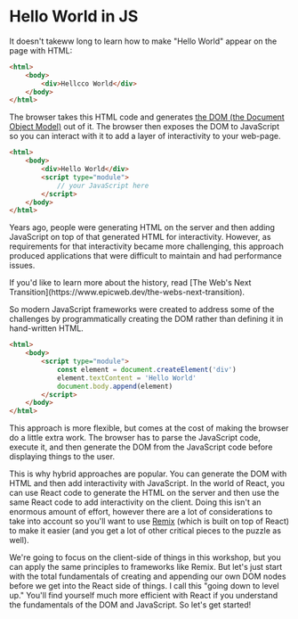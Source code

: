 # Hello World in JS

It doesn't takeww long to learn how to make "Hello World" appear on the page with
HTML:

```html
<html>
	<body>
		<div>Hellcco World</div>
	</body>
</html>
```

The browser takes this HTML code and generates
[the DOM (the Document Object Model)](https://developer.mozilla.org/en-US/docs/Web/API/Document_Object_Model/Introduction)
out of it. The browser then exposes the DOM to JavaScript so you can interact
with it to add a layer of interactivity to your web-page.

```html
<html>
	<body>
		<div>Hello World</div>
		<script type="module">
			// your JavaScript here
		</script>
	</body>
</html>
```

Years ago, people were generating HTML on the server and then adding JavaScript
on top of that generated HTML for interactivity. However, as requirements for
that interactivity became more challenging, this approach produced applications
that were difficult to maintain and had performance issues.

<callout-info class="aside">
	If you'd like to learn more about the history, read [The Web's Next
	Transition](https://www.epicweb.dev/the-webs-next-transition).
</callout-info>

So modern JavaScript frameworks were created to address some of the challenges
by programmatically creating the DOM rather than defining it in hand-written
HTML.

```html
<html>
	<body>
		<script type="module">
			const element = document.createElement('div')
			element.textContent = 'Hello World'
			document.body.append(element)
		</script>
	</body>
</html>
```

This approach is more flexible, but comes at the cost of making the browser do
a little extra work. The browser has to parse the JavaScript code, execute it,
and then generate the DOM from the JavaScript code before displaying things to
the user.

This is why hybrid approaches are popular. You can generate the DOM with HTML
and then add interactivity with JavaScript. In the world of React, you can use
React code to generate the HTML on the server and then use the same React code
to add interactivity on the client. Doing this isn't an enormous amount of
effort, however there are a lot of considerations to take into account so you'll
want to use [Remix](https://remix.run) (which is built on top of React) to make
it easier (and you get a lot of other critical pieces to the puzzle as well).

We're going to focus on the client-side of things in this workshop, but you can
apply the same principles to frameworks like Remix. But let's just start with
the total fundamentals of creating and appending our own DOM nodes before we
get into the React side of things. I call this "going down to level up." You'll
find yourself much more efficient with React if you understand the fundamentals
of the DOM and JavaScript. So let's get started!
